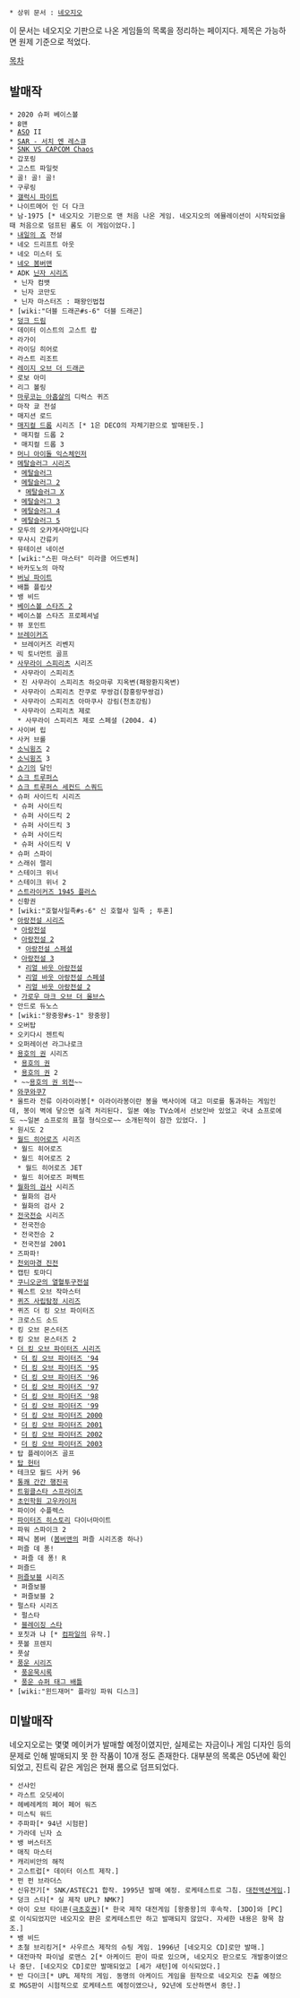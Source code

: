  * 상위 문서 : [[네오지오]]

이 문서는 네오지오 기판으로 나온 게임들의 목록을 정리하는 페이지다. 제목은 가능하면 원제 기준으로 적었다.

[[목차]]

== 발매작 == 
 * 2020 슈퍼 베이스볼  
 * 8맨 
 * [[ASO]] II
 * [[SAR - 서치 엔 레스큐]]
 * [[SNK VS CAPCOM Chaos]]
 * 갑포링
 * 고스트 파일럿
 * 골! 골! 골!
 * 구루링 
 * [[갤럭시 파이트]] 
 * 나이트메어 인 더 다크 
 * 남-1975 [* 네오지오 기판으로 맨 처음 나온 게임. 네오지오의 에뮬레이션이 시작되었을때 처음으로 덤프된 롬도 이 게임이었다.]
 * [[내일의 죠]] 전설
 * 네오 드리프트 아웃
 * 네오 미스터 도 
 * [[네오 봄버맨]]
 * ADK [[닌자 시리즈]]
  * 닌자 컴뱃
  * 닌자 코만도 
  * 닌자 마스터즈 : 패왕인법첩
 * [wiki:"더블 드래곤#s-6" 더블 드래곤]
 * [[덩크 드림]]
 * 데이터 이스트의 고스트 랍
 * 라가이 
 * 라이딩 히어로 
 * 라스트 리조트 
 * [[레이지 오브 더 드래곤]]
 * 로보 아미 
 * 리그 볼링
 * [[마루코는 아홉살]]의 디럭스 퀴즈 
 * 마작 쿄 전설 
 * 매지션 로드 
 * [[매지컬 드롭]] 시리즈 [* 1은 DECO의 자체기판으로 발매된듯.]
  * 매지컬 드롭 2
  * 매지컬 드롭 3 
 * [[머니 아이돌 익스체인저]] 
 * [[메탈슬러그 시리즈]] 
  * [[메탈슬러그]]
  * [[메탈슬러그 2]]
   * [[메탈슬러그 X]]
  * [[메탈슬러그 3]]
  * [[메탈슬러그 4]]
  * [[메탈슬러그 5]]
 * 모두의 오카게사마입니다 
 * 무사시 간류키 
 * 뮤테이션 네이션 
 * [wiki:"스핀 마스터" 미라클 어드벤쳐]
 * 바카도노의 마작
 * [[버닝 파이트]]
 * 배틀 플립샷
 * 뱅 비드
 * [[베이스볼 스타즈 2]]
 * 베이스볼 스타즈 프로페셔널
 * 뷰 포인트
 * [[브레이커즈]]
  * 브레이커즈 리벤지
 * 빅 토너먼트 골프 
 * [[사무라이 스피리츠]] 시리즈 
  * 사무라이 스피리츠
  * 진 사무라이 스피리츠 하오마루 지옥변(패왕환지옥변) 
  * 사무라이 스피리츠 잔쿠로 무쌍검(참홍랑무쌍검) 
  * 사무라이 스피리츠 아마쿠사 강림(천초강림) 
  * 사무라이 스피리츠 제로 
   * 사무라이 스피리츠 제로 스페셜 (2004. 4) 
 * 사이버 립
 * 사커 브롤 
 * [[소닉윙즈]] 2
 * [[소닉윙즈]] 3
 * [[쇼기]]의 달인 
 * [[쇼크 트루퍼스]]
 * [[쇼크 트루퍼스 세컨드 스쿼드]] 
 * 슈퍼 사이드킥 시리즈
  * 슈퍼 사이드킥
  * 슈퍼 사이드킥 2
  * 슈퍼 사이드킥 3
  * 슈퍼 사이드킥 
  * 슈퍼 사이드킥 V
 * 슈퍼 스파이 
 * 스래쉬 랠리 
 * 스테이크 위너
 * 스테이크 위너 2
 * [[스트라이커즈 1945 플러스]]
 * 신황권 
 * [wiki:"호혈사일족#s-6" 신 호혈사 일족 ; 투혼]
 * [[아랑전설 시리즈]]
  * [[아랑전설]]
  * [[아랑전설 2]]
   * [[아랑전설 스페셜]] 
  * [[아랑전설 3]] 
   * [[리얼 바웃 아랑전설]]
   * [[리얼 바웃 아랑전설 스페셜]] 
   * [[리얼 바웃 아랑전설 2]] 
  * [[가로우 마크 오브 더 울브스]]
 * 안드로 듀노스 
 * [wiki:"왕중왕#s-1" 왕중왕] 
 * 오버탑
 * 오키다시 젠트릭 
 * 오퍼레이션 라그나로크
 * [[용호의 권]] 시리즈
  * [[용호의 권]] 
  * [[용호의 권]] 2
  * ~~[[용호의 권 외전]]~~
 * [[와쿠와쿠7]]
 * 울트라 전류 이라이라봉[* 이라이라봉이란 봉을 벽사이에 대고 미로를 통과하는 게임인데, 봉이 벽에 닿으면 실격 처리된다. 일본 예능 TV쇼에서 선보인바 있었고 국내 쇼프로에도 ~~일본 쇼프로의 표절 형식으로~~ 소개된적이 잠깐 있었다. ]
 * 원시도 2 
 * [[월드 히어로즈]] 시리즈
  * 월드 히어로즈
  * 월드 히어로즈 2
   * 월드 히어로즈 JET
  * 월드 히어로즈 퍼펙트 
 * [[월화의 검사]] 시리즈
  * 월화의 검사
  * 월화의 검사 2 
 * [[전국전승]] 시리즈
  * 전국전승
  * 전국전승 2
  * 전국전설 2001 
 * 즈파파!
 * [[천외마경 진전]]
 * 캡틴 토마디 
 * [[쿠니오군의 열혈투구전설]]
 * 퀘스트 오브 작마스터
 * [[퀴즈 사립탐정 시리즈]]  
 * 퀴즈 더 킹 오브 파이터즈
 * 크로스드 소드
 * 킹 오브 몬스터즈
 * 킹 오브 몬스터즈 2
 * [[더 킹 오브 파이터즈 시리즈]]
  * [[더 킹 오브 파이터즈 '94]]
  * [[더 킹 오브 파이터즈 '95]]
  * [[더 킹 오브 파이터즈 '96]]
  * [[더 킹 오브 파이터즈 '97]]
  * [[더 킹 오브 파이터즈 '98]]
  * [[더 킹 오브 파이터즈 '99]]
  * [[더 킹 오브 파이터즈 2000]]
  * [[더 킹 오브 파이터즈 2001]]
  * [[더 킹 오브 파이터즈 2002]] 
  * [[더 킹 오브 파이터즈 2003]]
 * 탑 플레이어즈 골프 
 * [[탑 헌터]]
 * 테크모 월드 사커 96
 * [[통쾌 간간 행진곡]]
 * [[트윙클스타 스프라이츠]]
 * [[초인학원 고우카이저]]
 * 파이어 수플렉스
 * [[파이터즈 히스토리]] 다이너마이트
 * 파워 스파이크 2
 * 패닉 봄버 ([[봄버맨]]의 퍼즐 시리즈중 하나)
 * 퍼즐 데 퐁!
  * 퍼즐 데 퐁! R
 * 퍼즐드
 * [[퍼즐보블]] 시리즈
  * 퍼즐보블
  * 퍼즐보블 2
 * 펄스타 시리즈
  * 펄스타 
  * [[블레이징 스타]]
 * 포칫과 냐 [* [[컴파일]]의 유작.]
 * 풋볼 프렌지 
 * 풋살 
 * [[풍운 시리즈]]
  * [[풍운묵시록]]
  * [[풍운 슈퍼 태그 배틀]]
 * [wiki:"윈드재머" 플라잉 파워 디스크]

== 미발매작 ==
네오지오로는 몇몇 메이커가 발매할 예정이였지만, 실제로는 자금이나 게임 디자인 등의 문제로 인해 발매되지 못 한 작품이 10개 정도 존재한다. 대부분의 목록은 05년에 확인되었고, 진트릭 같은 게임은 현재 롬으로 덤프되었다.

 * 선샤인
 * 라스트 오딧세이
 * 헤베레케의 페어 페어 워즈
 * 미스틱 워드
 * 주파파[* 94년 시험판]
 * 가라데 닌자 쇼
 * 뱅 버스터즈
 * 매직 마스터
 * 캐리비안의 해적
 * 고스트럽[* 데이터 이스트 제작.]
 * 펀 펀 브라더스
 * 신유전기[* SNK/ASTEC21 합작. 1995년 발매 예정. 로케테스트로 그침. [[대전액션게임]].]
 * 덩크 스타[* 실 제작 UPL? NMK?]
 * 아이 오브 타이푼([[극초호권]])[* 한국 제작 대전게임 [왕중왕]의 후속작. [3DO]와 [PC]로 이식되었지만 네오지오 판은 로케테스트만 하고 발매되지 않았다. 자세한 내용은 항목 참조.]
 * 뱅 비드
 * 초철 브리킹거[* 사우르스 제작의 슈팅 게임. 1996년 [네오지오 CD]로만 발매.]
 * 대전마작 파이널 로맨스 2[* 아케이드 판이 따로 있으며, 네오지오 판으로도 개발중이였으나 중단. [네오지오 CD]로만 발매되었고 [세가 새턴]에 이식되었다.]
 * 반 다이크[* UPL 제작의 게임. 동명의 아케이드 게임을 원작으로 네오지오 진출 예정으로 MGS판이 시험적으로 로케테스트 예정이였으나, 92년에 도산하면서 중단.]

